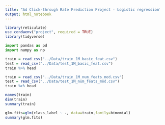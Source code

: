 ```yaml
---
title: "Ad Click-through Rate Prediction Project - Logistic regression"
output: html_notebook
---
```


```r
library(reticulate)
use_condaenv("project", required = TRUE)
library(tidyverse)
```

```python
import pandas as pd
import numpy as np
```

```r
train = read_csv("../Data/train_1M_basic_feat.csv")
test = read_csv("../Data/test_1M_basic_feat.csv")
train %>% head
```

```r
train = read_csv("../Data/train_1M_num_feats_mod.csv")
test = read_csv("../Data/test_1M_num_feats_mod.csv")
train %>% head
```

```r
names(train)
dim(train)
summary(train)
```

```r
glm.fits=glm(class_label ~ ., data=train,family=binomial)
summary(glm.fits)
```

```r

```

```r

```

```r

```

```r

```

```r

```

```r

```

```r

```

```r

```

```r

```

```r

```

```r

```

```r

```

```r

```

```r

```

```r

```

```r

```

